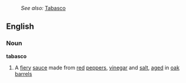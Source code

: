 :''See also:'' [[Tabasco]]
==English==
===Noun===
{{wikipediapar|Tabasco sauce}}
'''tabasco'''
#A [[fiery]] [[sauce]] made from [[red]] [[pepper]]s, [[vinegar]] and [[salt]], [[age]]d in [[oak]] [[barrel]]s